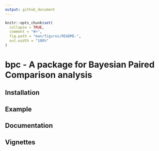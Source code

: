 ```yaml
---
output: github_document
---
```


<!-- README.md is generated from README.Rmd. Please edit that file -->

```r
knitr::opts_chunk$set(
  collapse = TRUE,
  comment = "#>",
  fig.path = "man/figures/README-",
  out.width = "100%"
)
```

# bpc - A package for Bayesian Paired Comparison analysis

<!-- badges: start -->

<!-- badges: end -->


## Installation



## Example


## Documentation


## Vignettes
